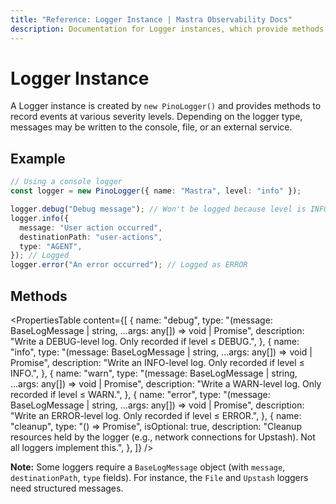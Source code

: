 ```yaml
---
title: "Reference: Logger Instance | Mastra Observability Docs"
description: Documentation for Logger instances, which provide methods to record events at various severity levels.
---
```


# Logger Instance

A Logger instance is created by `new PinoLogger()` and provides methods to record events at various severity levels. Depending on the logger type, messages may be written to the console, file, or an external service.

## Example

```typescript showLineNumbers copy
// Using a console logger
const logger = new PinoLogger({ name: "Mastra", level: "info" });

logger.debug("Debug message"); // Won't be logged because level is INFO
logger.info({
  message: "User action occurred",
  destinationPath: "user-actions",
  type: "AGENT",
}); // Logged
logger.error("An error occurred"); // Logged as ERROR
```

## Methods

<PropertiesTable
  content={[
    {
      name: "debug",
      type: "(message: BaseLogMessage | string, ...args: any[]) => void | Promise<void>",
      description: "Write a DEBUG-level log. Only recorded if level ≤ DEBUG.",
    },
    {
      name: "info",
      type: "(message: BaseLogMessage | string, ...args: any[]) => void | Promise<void>",
      description: "Write an INFO-level log. Only recorded if level ≤ INFO.",
    },
    {
      name: "warn",
      type: "(message: BaseLogMessage | string, ...args: any[]) => void | Promise<void>",
      description: "Write a WARN-level log. Only recorded if level ≤ WARN.",
    },
    {
      name: "error",
      type: "(message: BaseLogMessage | string, ...args: any[]) => void | Promise<void>",
      description: "Write an ERROR-level log. Only recorded if level ≤ ERROR.",
    },
    {
      name: "cleanup",
      type: "() => Promise<void>",
      isOptional: true,
      description:
        "Cleanup resources held by the logger (e.g., network connections for Upstash). Not all loggers implement this.",
    },
  ]}
/>

**Note:** Some loggers require a `BaseLogMessage` object (with `message`, `destinationPath`, `type` fields). For instance, the `File` and `Upstash` loggers need structured messages.
